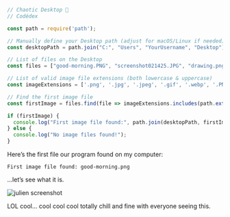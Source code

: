 
```javascript
// Chaotic Desktop 💾
// Codédex

const path = require('path');

// Manually define your Desktop path (adjust for macOS/Linux if needed)
const desktopPath = path.join("C:", "Users", "YourUsername", "Desktop");

// List of files on the Desktop
const files = ["good-morning.PNG", "screenshot021425.JPG", "drawing.png", "haircut.WEBP", "meme.GIF"];

// List of valid image file extensions (both lowercase & uppercase)
const imageExtensions = ['.png', '.jpg', '.jpeg', '.gif', '.webp', '.PNG', '.JPG', '.JPEG', '.GIF', '.WEBP'];

// Find the first image file
const firstImage = files.find(file => imageExtensions.includes(path.extname(file)));

if (firstImage) {
  console.log("First image file found:", path.join(desktopPath, firstImage));
} else {
  console.log("No image files found!");
}
```

Here’s the first file our program found on my computer:

```terminal
First image file found: good-morning.png
```

…let’s see what it is.

<img title="julien screenshot" alt="julien screenshot" src="https://i.imgur.com/WpJOWFC.png">

LOL cool… cool cool cool totally chill and fine with everyone seeing this.
